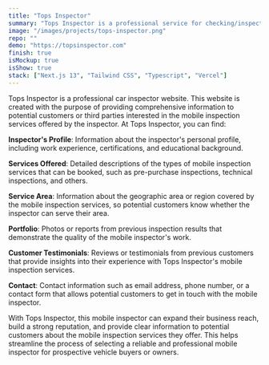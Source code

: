 ```yaml
---
title: "Tops Inspector"
summary: "Tops Inspector is a professional service for checking/inspecting the condition of used cars before they are bought or sold."
image: "/images/projects/tops-inspector.png"
repo: ""
demo: "https://topsinspector.com"
finish: true
isMockup: true
isShow: true
stack: ["Next.js 13", "Tailwind CSS", "Typescript", "Vercel"]
---
```


Tops Inspector is a professional car inspector website. This website is created with the purpose of providing comprehensive information to potential customers or third parties interested in the mobile inspection services offered by the inspector. At Tops Inspector, you can find:

**Inspector's Profile**: Information about the inspector's personal profile, including work experience, certifications, and educational background.

**Services Offered**: Detailed descriptions of the types of mobile inspection services that can be booked, such as pre-purchase inspections, technical inspections, and others.

**Service Area**: Information about the geographic area or region covered by the mobile inspection services, so potential customers know whether the inspector can serve their area.

**Portfolio**: Photos or reports from previous inspection results that demonstrate the quality of the mobile inspector's work.

**Customer Testimonials**: Reviews or testimonials from previous customers that provide insights into their experience with Tops Inspector's mobile inspection services.

**Contact**: Contact information such as email address, phone number, or a contact form that allows potential customers to get in touch with the mobile inspector.

With Tops Inspector, this mobile inspector can expand their business reach, build a strong reputation, and provide clear information to potential customers about the mobile inspection services they offer. This helps streamline the process of selecting a reliable and professional mobile inspector for prospective vehicle buyers or owners.
